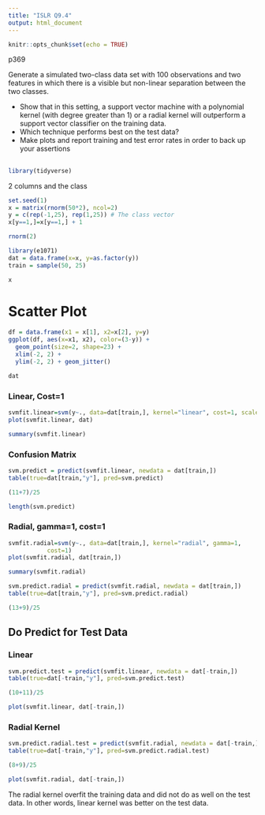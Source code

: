 ```yaml
---
title: "ISLR Q9.4"
output: html_document
---
```


```r
knitr::opts_chunk$set(echo = TRUE)
```

p369

Generate a simulated two-class data set with 100 observations and two features in which there is a visible but non-linear separation between the two classes. 

 - Show that in this setting, a support vector machine with a polynomial kernel (with degree greater than 1) or a radial kernel will outperform a support vector classifier on the training data. 
 - Which technique performs best on the test data? 
 - Make plots and report training and test error rates in order to back up your assertions

## 

```r
library(tidyverse)
```

2 columns and the class
```r
set.seed(1)
x = matrix(rnorm(50*2), ncol=2)
y = c(rep(-1,25), rep(1,25)) # The class vector
x[y==1,]=x[y==1,] + 1
```

```r
rnorm(2)
```

```r
library(e1071)
dat = data.frame(x=x, y=as.factor(y))
train = sample(50, 25)
```

```r
x
```

# Scatter Plot
```r
df = data.frame(x1 = x[1], x2=x[2], y=y)
ggplot(df, aes(x=x1, x2), color=(3-y)) +
  geom_point(size=2, shape=23) + 
  xlim(-2, 2) + 
  ylim(-2, 2) + geom_jitter()
```

```r
dat
```


### Linear, Cost=1
```r
svmfit.linear=svm(y~., data=dat[train,], kernel="linear", cost=1, scale = FALSE)
plot(svmfit.linear, dat)
```

```r
summary(svmfit.linear)
```

### Confusion Matrix
```r
svm.predict = predict(svmfit.linear, newdata = dat[train,])
table(true=dat[train,"y"], pred=svm.predict)
```
```r
(11+7)/25
```
```r
length(svm.predict)
```


### Radial, gamma=1, cost=1
```r
svmfit.radial=svm(y~., data=dat[train,], kernel="radial", gamma=1,
           cost=1)
plot(svmfit.radial, dat[train,])
```

```r
summary(svmfit.radial)
```
```r
svm.predict.radial = predict(svmfit.radial, newdata = dat[train,])
table(true=dat[train,"y"], pred=svm.predict.radial)
```

```r
(13+9)/25
```
## Do Predict for Test Data

### Linear
```r
svm.predict.test = predict(svmfit.linear, newdata = dat[-train,])
table(true=dat[-train,"y"], pred=svm.predict.test)
```

```r
(10+11)/25
```
```r
plot(svmfit.linear, dat[-train,])
```

### Radial Kernel

```r
svm.predict.radial.test = predict(svmfit.radial, newdata = dat[-train,])
table(true=dat[-train,"y"], pred=svm.predict.radial.test)
```

```r
(8+9)/25
```

```r
plot(svmfit.radial, dat[-train,])
```

The radial kernel overfit the training data and did not do as well on the test data.
In other words, linear kernel was better on the test data.
